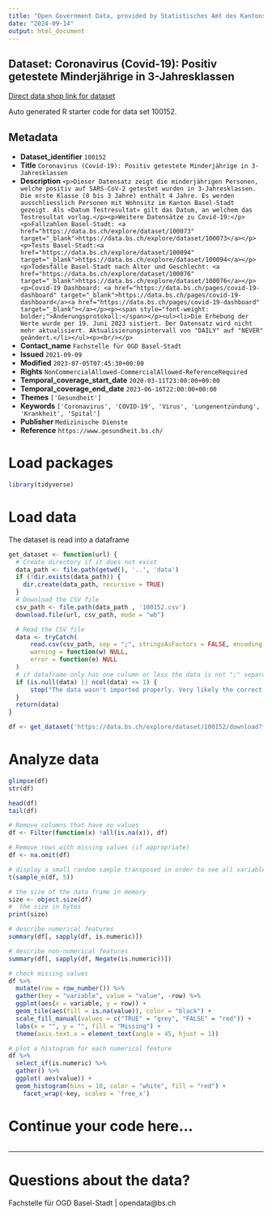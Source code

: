 ```yaml
---
title: "Open Government Data, provided by Statistisches Amt des Kantons Basel-Stadt - Fachstelle OGD"
date: "2024-09-14"
output: html_document
---
```


## Dataset: Coronavirus (Covid-19): Positiv getestete Minderjährige in 3-Jahresklassen

[Direct data shop link for dataset](https://data.bs.ch/explore/dataset/100152)

Auto generated R starter code for data set 100152.

## Metadata

- **Dataset_identifier** `100152`
- **Title** `Coronavirus (Covid-19): Positiv getestete Minderjährige in 3-Jahresklassen`
- **Description** `<p>Dieser Datensatz zeigt die minderjährigen Personen, welche positiv auf SARS-CoV-2 getestet wurden in 3-Jahresklassen. Die erste Klasse (0 bis 3 Jahre) enthält 4 Jahre. Es werden ausschliesslich Personen mit Wohnsitz im Kanton Basel-Stadt gezeigt. Als «Datum Testresultat» gilt das Datum, an welchem das Testresultat vorlag.</p><p>Weitere Datensätze zu Covid-19:</p><p>Fallzahlen Basel-Stadt: <a href="https://data.bs.ch/explore/dataset/100073" target="_blank">https://data.bs.ch/explore/dataset/100073</a></p><p>Tests Basel-Stadt:<a href="https://data.bs.ch/explore/dataset/100094" target="_blank">https://data.bs.ch/explore/dataset/100094</a></p><p>Todesfälle Basel-Stadt nach Alter und Geschlecht: <a href="https://data.bs.ch/explore/dataset/100076" target="_blank">https://data.bs.ch/explore/dataset/100076</a></p><p>Covid-19 Dashboard: <a href="https://data.bs.ch/pages/covid-19-dashboard" target="_blank">https://data.bs.ch/pages/covid-19-dashboard</a><a href="https://data.bs.ch/pages/covid-19-dashboard" target="_blank"></a></p><p><span style="font-weight: bolder;">Änderungsprotokoll:</span></p><ul><li>Die Erhebung der Werte wurde per 19. Juni 2023 sistiert. Der Datensatz wird nicht mehr aktualisiert. Aktualisierungsintervall von "DAILY" auf "NEVER" geändert.</li></ul><p><br/></p>`
- **Contact_name** `Fachstelle für OGD Basel-Stadt`
- **Issued** `2021-09-09`
- **Modified** `2023-07-05T07:45:30+00:00`
- **Rights** `NonCommercialAllowed-CommercialAllowed-ReferenceRequired`
- **Temporal_coverage_start_date** `2020-03-11T23:00:00+00:00`
- **Temporal_coverage_end_date** `2023-06-16T22:00:00+00:00`
- **Themes** `['Gesundheit']`
- **Keywords** `['Coronavirus', 'COVID-19', 'Virus', 'Lungenentzündung', 'Krankheit', 'Spital']`
- **Publisher** `Medizinische Dienste`
- **Reference** `https://www.gesundheit.bs.ch/`


# Load packages

```r

library(tidyverse)
```

# Load data

The dataset is read into a dataframe

```r
get_dataset <- function(url) {
  # Create directory if it does not exist
  data_path <- file.path(getwd(), '..', 'data')
  if (!dir.exists(data_path)) {
    dir.create(data_path, recursive = TRUE)
  }
  # Download the CSV file
  csv_path <- file.path(data_path , '100152.csv')
  download.file(url, csv_path, mode = "wb")

  # Read the CSV file
  data <- tryCatch(
      read.csv(csv_path, sep = ";", stringsAsFactors = FALSE, encoding = "UTF-8"),
      warning = function(w) NULL,
      error = function(e) NULL
  )
  # if dataframe only has one column or less the data is not ";" separated
  if (is.null(data) || ncol(data) <= 1) {
      stop("The data wasn't imported properly. Very likely the correct separator couldn't be found.\nPlease check the dataset manually and adjust the code.")
  }
  return(data)
}
```

```r

df <- get_dataset('https://data.bs.ch/explore/dataset/100152/download?format=csv&timezone=Europe%2FZurich')

```

# Analyze data

```r

glimpse(df)
str(df)

head(df)
tail(df)

```

```r
# Remove columns that have no values
df <- Filter(function(x) !all(is.na(x)), df)

# Remove rows with missing values (if appropriate)
df <- na.omit(df)
```

```r
# display a small random sample transposed in order to see all variables
t(sample_n(df, 5))
```

```r
# the size of the data frame in memory
size <- object.size(df)
#  the size in bytes
print(size)
```

```r
# describe numerical features
summary(df[, sapply(df, is.numeric)])
```

```r
# describe non-numerical features
summary(df[, sapply(df, Negate(is.numeric))])
```

```r
# check missing values
df %>%
  mutate(row = row_number()) %>%
  gather(key = "variable", value = "value", -row) %>%
  ggplot(aes(x = variable, y = row)) +
  geom_tile(aes(fill = is.na(value)), color = "black") +
  scale_fill_manual(values = c("TRUE" = "grey", "FALSE" = "red")) +
  labs(x = "", y = "", fill = "Missing") +
  theme(axis.text.x = element_text(angle = 45, hjust = 1))
```

```r
# plot a histogram for each numerical feature
df %>%
  select_if(is.numeric) %>%
  gather() %>%
  ggplot( aes(value)) +
  geom_histogram(bins = 10, color = "white", fill = "red") +
    facet_wrap(~key, scales = 'free_x')
```

# Continue your code here...

```r

```
------------------------------------------------------------------------

# Questions about the data?

Fachstelle für OGD Basel-Stadt | opendata@bs.ch
